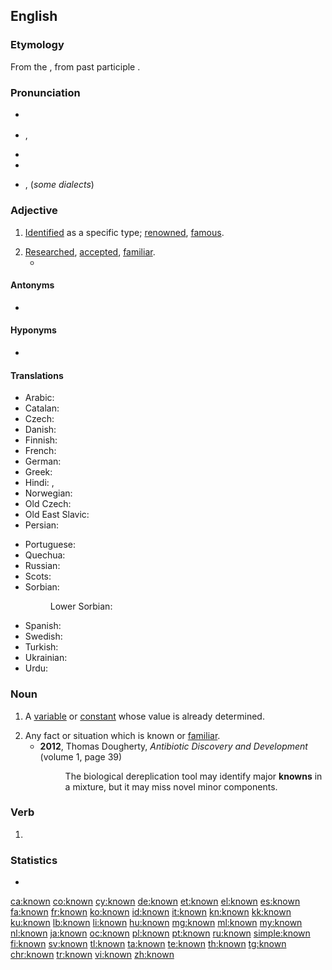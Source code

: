 ==English==

===Etymology===
From the {{etyl|enm|en}}, from {{etyl|ang|en}} past participle {{term|cnawen|cnāwen}}.

===Pronunciation===
* {{a|[[Received Pronunciation|UK]]}} {{IPA|/nəʊn/|lang=en}}
* {{a|[[General American|US]]}} {{enPR|nōn}}, {{IPA|/nɔʊn/|lang=en}}
* {{audio|en-us-known.ogg|Audio (US)|lang=en}}
* {{hyphenation|known|lang=en}}
* {{lb|en|Australia}}, {{lb|en|NZ}} {{homophones|lang=en|noone}} (''some dialects'')

===Adjective===
{{en-adj|better known|sup=best known}}

# [[identified|Identified]] as a specific type; [[renowned]], [[famous]].
#: {{ux|en|He was a '''known''' pickpocket.}}
# [[research#Verb|Research]]ed, [[accepted]], [[familiar]].
#* {{quote-magazine|year=2013|month=July-August|author=[http://www.americanscientist.org/authors/detail/stephen-p-lownie Stephen P. Lownie], [http://www.americanscientist.org/authors/detail/david-m-pelz David M. Pelz]
|magazine={{w|American Scientist}}|title=[http://www.americanscientist.org/issues/feature/2013/4/stents-to-prevent-stroke Stents to Prevent Stroke]
|passage=As we age, the major arteries of our bodies frequently become thickened with plaque, a fatty material with an oatmeal-like consistency that builds up along the inner lining of blood vessels. The reason plaque forms isn’t entirely '''known''', but it seems to be related to high levels of cholesterol inducing an inflammatory response, which can also attract and trap more cellular debris over time.}}

====Antonyms====
* {{l|en|unknown}}

====Hyponyms====
* {{l|en|well-known}}

====Translations====
{{trans-top|that whom other people know, renowned, famous}}
* Arabic: {{t|ar|مَعْلُوم}}
* Catalan: {{t+|ca|conegut}}
* Czech: {{t+|cs|známý|m}}
* Danish: {{t|da|kendt}}
* Finnish: {{t+|fi|tunnettu}}
* French: {{t+|fr|connu}}
* German: {{t+|de|bekannt}}
* Greek: {{t+|el|γνωστός|sc=Grek}}
* Hindi: {{t+|hi|मालूम|tr=mālūm|sc=Deva}}, {{t+|hi|ज्ञात|tr=jānt|sc=Deva}}
* Norwegian: {{t+|no|kjent}}
* Old Czech: {{t|zlw-ocs|věst}}
* Old East Slavic: {{t|orv|вѣстъ|sc=Cyrs}}
* Persian: {{t+|fa|شناخته|tr=šenâxte|sc=fa-Arab}}
{{trans-mid}}
* Portuguese: {{t+|pt|conhecido}}
* Quechua: {{t|qu|riqsisqa}}
* Russian: {{t+|ru|изве́стный}}
* Scots: {{t|sco|kent}}
* Sorbian:
*: Lower Sorbian: {{t|dsb|znaty}}
* Spanish: {{t+|es|conocido}}
* Swedish: {{t+|sv|känd}}
* Turkish: {{t+|tr|bilinen}}
* Ukrainian: {{t|uk|відомий|tr=vidómyj|sc=Cyrl}}
* Urdu: {{t+|ur|معلوم|tr=mālūm|sc=ur-Arab}}
{{trans-bottom}}

===Noun===
{{en-noun}}

# {{lb|en|algebra}} A [[variable]] or [[constant]] whose value is already determined.
# Any fact or situation which is known or [[familiar]].
#* '''2012''', Thomas Dougherty, ''Antibiotic Discovery and Development'' (volume 1, page 39)
#*: The biological dereplication tool may identify major '''knowns''' in a mixture, but it may miss novel minor components.

===Verb===
{{head|en|past participle|cat2=irregular past participles}}

# {{inflection of|know||past|part|lang=en}}

===Statistics===
* {{rank|person|case|fact|314|known|thee|hope|er}}

[[ca:known]]
[[co:known]]
[[cy:known]]
[[de:known]]
[[et:known]]
[[el:known]]
[[es:known]]
[[fa:known]]
[[fr:known]]
[[ko:known]]
[[id:known]]
[[it:known]]
[[kn:known]]
[[kk:known]]
[[ku:known]]
[[lb:known]]
[[li:known]]
[[hu:known]]
[[mg:known]]
[[ml:known]]
[[my:known]]
[[nl:known]]
[[ja:known]]
[[oc:known]]
[[pl:known]]
[[pt:known]]
[[ru:known]]
[[simple:known]]
[[fi:known]]
[[sv:known]]
[[tl:known]]
[[ta:known]]
[[te:known]]
[[th:known]]
[[tg:known]]
[[chr:known]]
[[tr:known]]
[[vi:known]]
[[zh:known]]